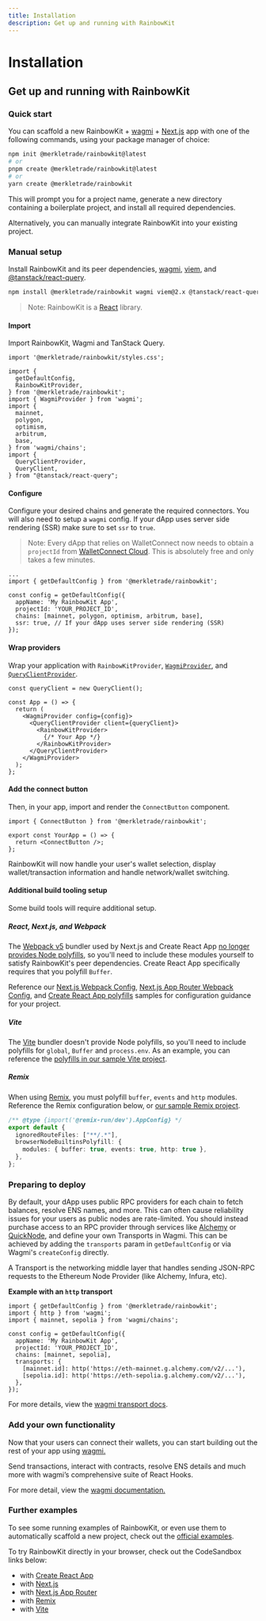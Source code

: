 ```yaml
---
title: Installation
description: Get up and running with RainbowKit
---
```


# Installation

## Get up and running with RainbowKit

### Quick start

You can scaffold a new RainbowKit + [wagmi](https://wagmi.sh) + [Next.js](https://nextjs.org) app with one of the following commands, using your package manager of choice:

```bash
npm init @merkletrade/rainbowkit@latest
# or
pnpm create @merkletrade/rainbowkit@latest
# or
yarn create @merkletrade/rainbowkit
```

This will prompt you for a project name, generate a new directory containing a boilerplate project, and install all required dependencies.

Alternatively, you can manually integrate RainbowKit into your existing project.

### Manual setup

Install RainbowKit and its peer dependencies, [wagmi](https://wagmi.sh/), [viem](https://viem.sh), and [@tanstack/react-query](https://tanstack.com/query/v5).

```bash
npm install @merkletrade/rainbowkit wagmi viem@2.x @tanstack/react-query
```

> Note: RainbowKit is a [React](https://reactjs.org/) library.

#### Import

Import RainbowKit, Wagmi and TanStack Query.

```tsx
import '@merkletrade/rainbowkit/styles.css';

import {
  getDefaultConfig,
  RainbowKitProvider,
} from '@merkletrade/rainbowkit';
import { WagmiProvider } from 'wagmi';
import {
  mainnet,
  polygon,
  optimism,
  arbitrum,
  base,
} from 'wagmi/chains';
import {
  QueryClientProvider,
  QueryClient,
} from "@tanstack/react-query";
```

#### Configure

Configure your desired chains and generate the required connectors. You will also need to setup a `wagmi` config. If your dApp uses server side rendering (SSR) make sure to set `ssr` to `true`.

> Note: Every dApp that relies on WalletConnect now needs to obtain a `projectId` from [WalletConnect Cloud](https://cloud.walletconnect.com/). This is absolutely free and only takes a few minutes.

```tsx line=4-99
...
import { getDefaultConfig } from '@merkletrade/rainbowkit';

const config = getDefaultConfig({
  appName: 'My RainbowKit App',
  projectId: 'YOUR_PROJECT_ID',
  chains: [mainnet, polygon, optimism, arbitrum, base],
  ssr: true, // If your dApp uses server side rendering (SSR)
});
```

#### Wrap providers

Wrap your application with `RainbowKitProvider`, [`WagmiProvider`](https://wagmi.sh/react/api/WagmiProvider#wagmiprovider), and [`QueryClientProvider`](https://tanstack.com/query/v4/docs/framework/react/reference/QueryClientProvider).

```tsx
const queryClient = new QueryClient();

const App = () => {
  return (
    <WagmiProvider config={config}>
      <QueryClientProvider client={queryClient}>
        <RainbowKitProvider>
          {/* Your App */}
        </RainbowKitProvider>
      </QueryClientProvider>
    </WagmiProvider>
  );
};
```

#### Add the connect button

Then, in your app, import and render the `ConnectButton` component.

```tsx
import { ConnectButton } from '@merkletrade/rainbowkit';

export const YourApp = () => {
  return <ConnectButton />;
};
```

RainbowKit will now handle your user's wallet selection, display wallet/transaction information and handle network/wallet switching.

#### Additional build tooling setup

Some build tools will require additional setup.

##### React, Next.js, and Webpack

The [Webpack v5](https://webpack.js.org/blog/2020-10-10-webpack-5-release/) bundler used by Next.js and Create React App [no longer provides Node polyfills](https://webpack.js.org/blog/2020-10-10-webpack-5-release/#automatic-nodejs-polyfills-removed), so you'll need to include these modules yourself to satisfy RainbowKit's peer dependencies. Create React App specifically requires that you polyfill `Buffer`.

Reference our [Next.js Webpack Config](https://github.com/merkletrade/rainbowkit/blob/main/examples/with-next/next.config.js), [Next.js App Router Webpack Config](https://github.com/merkletrade/rainbowkit/blob/main/examples/with-next-app/next.config.js), and [Create React App polyfills](https://github.com/merkletrade/rainbowkit/blob/main/examples/with-create-react-app/src/polyfills.ts) samples for configuration guidance for your project.

##### Vite

The [Vite](https://vitejs.dev) bundler doesn't provide Node polyfills, so you'll need to include polyfills for `global`, `Buffer` and `process.env`. As an example, you can reference the [polyfills in our sample Vite project](https://github.com/merkletrade/rainbowkit/tree/main/examples/with-vite/src/polyfills.ts).

##### Remix

When using [Remix](https://remix.run), you must polyfill `buffer`, `events` and `http` modules. Reference the Remix configuration below, or [our sample Remix project](https://github.com/merkletrade/rainbowkit/blob/main/examples/with-remix).

```ts
/** @type {import('@remix-run/dev').AppConfig} */
export default {
  ignoredRouteFiles: ["**/.*"],
  browserNodeBuiltinsPolyfill: {
    modules: { buffer: true, events: true, http: true },
  },
};
```

### Preparing to deploy

By default, your dApp uses public RPC providers for each chain to fetch balances, resolve ENS names, and more. This can often cause reliability issues for your users as public nodes are rate-limited. You should instead purchase access to an RPC provider through services like [Alchemy](https://www.alchemy.com/) or [QuickNode](https://www.quicknode.com/), and define your own Transports in Wagmi. This can be achieved by adding the `transports` param in `getDefaultConfig` or via Wagmi's `createConfig` directly.

A Transport is the networking middle layer that handles sending JSON-RPC requests to the Ethereum Node Provider (like Alchemy, Infura, etc).

**Example with an `http` transport**

```tsx
import { getDefaultConfig } from '@merkletrade/rainbowkit';
import { http } from 'wagmi';
import { mainnet, sepolia } from 'wagmi/chains';

const config = getDefaultConfig({
  appName: 'My RainbowKit App',
  projectId: 'YOUR_PROJECT_ID',
  chains: [mainnet, sepolia],
  transports: {
    [mainnet.id]: http('https://eth-mainnet.g.alchemy.com/v2/...'),
    [sepolia.id]: http('https://eth-sepolia.g.alchemy.com/v2/...'),
  },
});
```

For more details, view the [wagmi transport docs](https://wagmi.sh/core/api/transports#transports).

### Add your own functionality

Now that your users can connect their wallets, you can start building out the rest of your app using [wagmi.](https://wagmi.sh)

Send transactions, interact with contracts, resolve ENS details and much more with wagmi’s comprehensive suite of React Hooks.

For more detail, view the [wagmi documentation.](https://wagmi.sh)

### Further examples

To see some running examples of RainbowKit, or even use them to automatically scaffold a new project, check out the [official examples](https://github.com/merkletrade/rainbowkit/tree/main/examples).

To try RainbowKit directly in your browser, check out the CodeSandbox links below:

- with [Create React App](https://codesandbox.io/p/sandbox/github/merkletrade/rainbowkit/tree/main/examples/with-create-react-app)
- with [Next.js](https://codesandbox.io/p/sandbox/github/merkletrade/rainbowkit/tree/main/examples/with-next)
- with [Next.js App Router](https://codesandbox.io/p/sandbox/github/merkletrade/rainbowkit/tree/main/examples/with-next-app)
- with [Remix](https://codesandbox.io/p/sandbox/github/merkletrade/rainbowkit/tree/main/examples/with-remix)
- with [Vite](https://codesandbox.io/p/sandbox/github/merkletrade/rainbowkit/tree/main/examples/with-vite)
